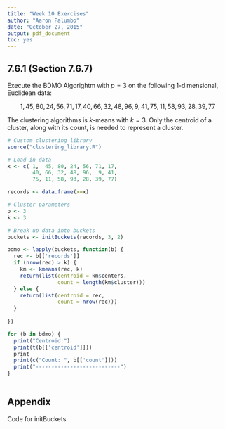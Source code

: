 ```yaml
---
title: "Week 10 Exercises"
author: "Aaron Palumbo"
date: "October 27, 2015"
output: pdf_document
toc: yes
---
```


## 7.6.1 (Section 7.6.7)

Execute the BDMO Algorightm with $p = 3$ on the following 1-dimensional, Euclidean data:

$$1, 45, 80, 24, 56, 71, 17, 40, 66, 32, 48, 96, 9, 41, 75, 11, 58, 93, 28, 39, 77$$

The clustering algorithms is *k*-means with $k = 3$. Only the centroid of a cluster, along with its count, is needed to represent a cluster.


```r
# Custom clustering library
source("clustering_library.R")

# Load in data
x <- c( 1,  45, 80, 24, 56, 71, 17, 
        40, 66, 32, 48, 96,  9, 41, 
        75, 11, 58, 93, 28, 39, 77)

records <- data.frame(x=x)

# Cluster parameters
p <- 3
k <- 3

# Break up data into buckets
buckets <- initBuckets(records, 3, 2)

bdmo <- lapply(buckets, function(b) {
  rec <- b[['records']]
  if (nrow(rec) > k) {
    km <- kmeans(rec, k)
    return(list(centroid = km$centers,
                count = length(km$cluster)))
  } else {
    return(list(centroid = rec,
                count = nrow(rec)))
  }
    
})

for (b in bdmo) {
  print("Centroid:")
  print(t(b[['centroid']]))
  print
  print(c("Count: ", b[['count']]))
  print("---------------------------")
}
  
```



## Appendix

Code for initBuckets

```r

```
